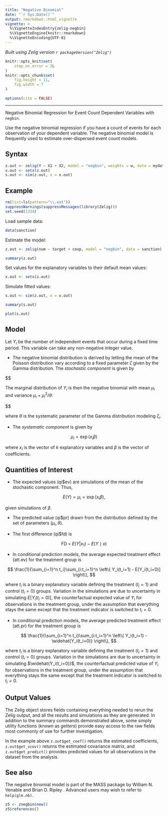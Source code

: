 ```yaml
---
title: "Negative Binomial"
date: "`r Sys.Date()`"
output: rmarkdown::html_vignette
vignette: >
  %\VignetteIndexEntry{zelig-negbin}
  %\VignetteEngine{knitr::rmarkdown}
  %\VignetteEncoding{UTF-8}
---
```


*Built using Zelig version `r packageVersion("Zelig")`*

```r
knitr::opts_knit$set(
    stop_on_error = 2L
)
knitr::opts_chunk$set(
    fig.height = 11,
    fig.width = 7
)

options(cite = FALSE)
```
---



Negative Binomial Regression for Event Count Dependent Variables with `negbin`.

Use the negative binomial regression if you have a count of events for
each observation of your dependent variable. The negative binomial model
is frequently used to estimate over-dispersed event count models.

Syntax
------

```r
z.out <- zelig(Y ~ X1 + X2, model = "negbin", weights = w, data = mydata)
x.out <- setx(z.out)
s.out <- sim(z.out, x = x.out)
```

Example
------

```r
rm(list=ls(pattern="\\.out"))
suppressWarnings(suppressMessages(library(Zelig)))
set.seed(1234)
```

Load sample data:

```r
data(sanction)
```

Estimate the model:

```r
z.out <- zelig(num ~ target + coop, model = "negbin", data = sanction)
```

```r
summary(z.out)
```

Set values for the explanatory variables to their default mean values:

```r
x.out <- setx(z.out)
```

Simulate fitted values:

```r
s.out <- sim(z.out, x = x.out)
```

```r
summary(s.out)
```

```r
plot(s.out)
```

Model
------

Let $Y_i$ be the number of independent events that occur during a
fixed time period. This variable can take any non-negative integer
value.

-  The negative binomial distribution is derived by letting the mean of
   the Poisson distribution vary according to a fixed parameter
   $\zeta$ given by the Gamma distribution. The *stochastic
   component* is given by


$$
    \begin{aligned}
        Y_i \mid \zeta_i & \sim & \textrm{Poisson}(\zeta_i \mu_i),\\
           \zeta_i & \sim & \frac{1}{\theta}\textrm{Gamma}(\theta).
         \end{aligned}

   The marginal distribution of $Y_i$ is then the negative
   binomial with mean $\mu_i$ and variance
   $\mu_i + \mu_i^2/\theta$:


$$
    \begin{aligned}
        Y_i & \sim & \textrm{NegBin}(\mu_i, \theta), \\
             & = & \frac{\Gamma (\theta + y_i)}{y! \, \Gamma(\theta)}
                   \frac{\mu_i^{y_i} \, \theta^{\theta}}{(\mu_i + \theta)^{\theta + y_i}},
         \end{aligned}

   where $\theta$ is the systematic parameter of the Gamma
   distribution modeling $\zeta_i$.

-  The *systematic component* is given by


$$
    \mu_i = \exp(x_i \beta)
$$

   where $x_i$ is the vector of $k$ explanatory variables
   and $\beta$ is the vector of coefficients.

Quantities of Interest
------

-  The expected values (qi$ev) are simulations of the mean of the
   stochastic component. Thus,


$$
    E(Y) = \mu_i = \exp(x_i
        \beta),
$$

   given simulations of $\beta$.

-  The predicted value (qi$pr) drawn from the distribution defined by
   the set of parameters $(\mu_i, \theta)$.

-  The first difference (qi$fd) is


$$
    \textrm{FD} \; = \; E(Y | x_1) - E(Y \mid x)
$$

-  In conditional prediction models, the average expected treatment
   effect (att.ev) for the treatment group is


$$
    \frac{1}{\sum_{i=1}^n t_i}\sum_{i:t_i=1}^n \left\{ Y_i(t_i=1) -
        E[Y_i(t_i=0)] \right\},
$$

   where $t_i$ is a binary explanatory variable defining the
   treatment ($t_i=1$) and control ($t_i=0$) groups.
   Variation in the simulations are due to uncertainty in simulating
   $E[Y_i(t_i=0)]$, the counterfactual expected value of
   $Y_i$ for observations in the treatment group, under the
   assumption that everything stays the same except that the treatment
   indicator is switched to $t_i=0$.

-  In conditional prediction models, the average predicted treatment
   effect (att.pr) for the treatment group is


$$
    \frac{1}{\sum_{i=1}^n t_i}\sum_{i:t_i=1}^n \left\{ Y_i(t_i=1) -
        \widehat{Y_i(t_i=0)} \right\},
$$

   where $t_i$ is a binary explanatory variable defining the
   treatment ($t_i=1$) and control ($t_i=0$) groups.
   Variation in the simulations are due to uncertainty in simulating
   $\widehat{Y_i(t_i=0)}$, the counterfactual predicted value of
   $Y_i$ for observations in the treatment group, under the
   assumption that everything stays the same except that the treatment
   indicator is switched to $t_i=0$.

Output Values
------

The Zelig object stores fields containing everything needed to
rerun the Zelig output, and all the results and simulations as they are generated.
In addition to the summary commands demonstrated above, some simply utility
functions (known as *getters*) provide easy access to the raw fields most
commonly of use for further investigation.

In the example above `z.out$get_coef()` returns the estimated coefficients, `z.out$get_vcov()` returns the estimated covariance matrix, and `z.out$get_predict()` provides predicted values for all observations in the dataset from the analysis.

See also
------

The negative binomial model is part of the MASS package by William N.
Venable and Brian D. Ripley . Advanced users may wish to refer to
`help(glm.nb)`.

```r
z5 <- znegbin$new()
z5$references()
```
